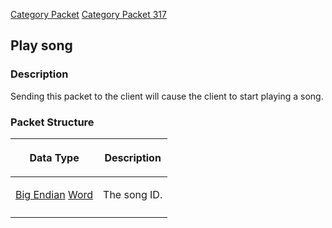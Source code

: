 [[Category Packet]]
[[Category Packet 317]]
{{packet|name=Play song|description=Starts playing a song.|opcode=74|type=Fixed|length=2|revision=317}}
== Play song ==

=== Description ===

Sending this packet to the client will cause the client to start playing a song.

=== Packet Structure ===
{|border=2
! Data Type
! Description
|-
| [[Data Types#Big Endian|Big Endian]] [[Data Types#Standard data types|Word]]
| The song ID.
|-
|}